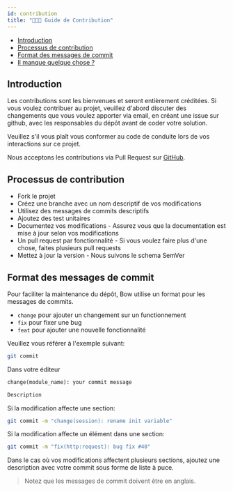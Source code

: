 ```yaml
---
id: contribution
title: "👩🏽‍🍳 Guide de Contribution"
---
```



- [Introduction](#introduction)
- [Processus de contribution](#processus-de-contribution)
- [Format des messages de commit](#format-des-messages-de-commit)
- [Il manque quelque chose ?](#il-manque-quelque-chose-)

## Introduction

Les contributions sont les bienvenues et seront entièrement créditées. Si vous voulez contribuer au projet, veuillez d'abord discuter
des changements que vous voulez apporter via email, en créant une issue sur github, avec les responsables du dépôt avant
de coder votre solution.

Veuillez s'il vous plaît vous conformer au code de conduite lors de vos interactions sur ce projet.

Nous acceptons les contributions via Pull Request sur [GitHub](https://github.com).

## Processus de contribution

- Fork le projet
- Créez une branche avec un nom descriptif de vos modifications
- Utilisez des messages de commits descriptifs
- Ajoutez des test unitaires
- Documentez vos modifications - Assurez vous que la documentation est mise à jour selon vos modifications
- Un pull request par fonctionnalité - Si vous voulez faire plus d'une chose, faites plusieurs pull requests
- Mettez à jour la version - Nous suivons le schema SemVer

## Format des messages de commit

Pour faciliter la maintenance du dépôt, Bow utilise un format pour les messages de commits.

- `change` pour ajouter un changement sur un functionnement
- `fix` pour fixer une bug
- `feat` pour ajouter une nouvelle fonctionnalité

Veuillez vous référer à l'exemple suivant:

```sh
git commit
```

Dans votre éditeur

```txt
change(module_name): your commit message

Description
```

Si la modification affecte une section:

```bash
git commit -m "change(session): rename init variable"
```

Si la modification affecte un élément dans une section:

```bash
git commit -m "fix(http:request): bug fix #40"
```

Dans le cas où vos modifications affectent plusieurs sections, ajoutez une description avec votre commit sous forme de liste à puce.

> Notez que les messages de commit doivent être en anglais.

<SuggestionFeature />
